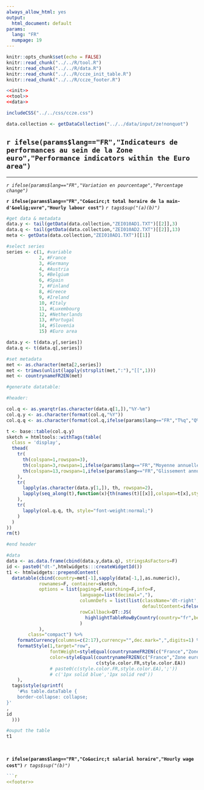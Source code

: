 ```yaml
---
always_allow_html: yes
output:
  html_document: default
params: 
  lang: "FR"
  numpage: 19
---
```


```r
knitr::opts_chunk$set(echo = FALSE)
knitr::read_chunk("../../R/tool.R")
knitr::read_chunk("../../R/data.R")
knitr::read_chunk("../../R/ccze_init_table.R")
knitr::read_chunk("../../R/ccze_footer.R")
```
```r
<<init>>
<<tool>>
<<data>>
```
```r
includeCSS("../../css/ccze.css")
```
```r
data.collection <- getDataCollection("../../data/input/ze!nonquot")
```

## `r ifelse(params$lang=="FR","Indicateurs de performances au sein de la Zone euro","Performance indicators within the Euro area")`

***
<p class="unitlegend">*`r ifelse(params$lang=="FR","Variation en pourcentage","Percentage change")`*</p>
<p class="titlechart title">**`r ifelse(params$lang=="FR","Co&ucirc;t total horaire de la main-d'&oelig;uvre","Hourly labour cost")`** *`r tags$sup("(a)(b)")`*</p>

```r

#get data & metadata
data.y <- tail(getData(data.collection,"ZEI010AD1.TXT")[[2]],3)
data.q <- tail(getData(data.collection,"ZEI010AD2.TXT")[[2]],13)
meta <- getData(data.collection,"ZEI010AD1.TXT")[[1]]

#select series
series <- c(1, #variable
            2, #France
            3, #Germany
            4, #Austria
            5, #Belgium
            6, #Spain
            7, #Finland
            8, #Greece
            9, #Ireland
            10, #Italy
            11, #Luxembourg
            12, #Netherlands
            13, #Portugal
            14, #Slovenia
            15) #Euro area 

data.y <- t(data.y[,series])
data.q <- t(data.q[,series])

#set metadata
met <- as.character(meta[2,series])
met <- trimws(unlist(lapply(strsplit(met,":"),"[[",1)))
met <- countrynameFR2EN(met)

#generate datatable:

#header:

col.q <- as.yearqtr(as.character(data.q[1,]),"%Y-%m")
col.q.y <- as.character(format(col.q,"%Y"))
col.q.q <- as.character(format(col.q,ifelse(params$lang=="FR","T%q","Q%q")))

t <- base::table(col.q.y)
sketch = htmltools::withTags(table(
  class = 'display',
  thead(
    tr(
      th(colspan=1,rowspan=3),
      th(colspan=3,rowspan=1,ifelse(params$lang=="FR","Moyenne annuelle","Annual average")),
      th(colspan=13,rowspan=1,ifelse(params$lang=="FR","Glissement annuel","4-quarterly change"))
    ),
    tr(
      lapply(as.character(data.y[1,]), th, rowspan=2),
      lapply(seq_along(t),function(x){th(names(t)[[x]],colspan=t[x],style="font-weight:bold;")})
    ),
    tr(
      lapply(col.q.q, th, style="font-weight:normal;")
    )
  )
))
rm(t)

#end header

#data
data <- as.data.frame(cbind(data.y,data.q), stringsAsFactors=F)
id <- paste0("dt-",htmlwidgets:::createWidgetId())
t1 <- htmlwidgets::prependContent(
  datatable(cbind(country=met[-1],sapply(data[-1,],as.numeric)),
            rownames=F, container=sketch,
            options = list(paging=F,searching=F,info=F,
                           language=list(decimal=","),
                           columnDefs = list(list(className='dt-right',targets=1:16,
                                                  defaultContent=ifelse(params$lang=="FR","<i>nd</i>","<i>na</i>"))),
                           rowCallback=DT::JS(
                             highlightTableRowByCountry(country="fr",begin=0,end=16)
                           )
            ),
        class="compact") %>%
    formatCurrency(columns=c(2:17),currency="",dec.mark=",",digits=1) %>%
    formatStyle(1,target="row",
                fontWeight=styleEqual(countrynameFR2EN(c("France","Zone euro")),rep("bold",2)),
                color=styleEqual(countrynameFR2EN(c("France","Zone euro")),
                                 c(style.color.FR,style.color.EA))
                # paste0(c(style.color.FR,style.color.EA),';'))
                # c('1px solid blue','1px solid red'))
    ),
  tags$style(sprintf(
    '#%s table.dataTable {
    border-collapse: collapse;
}'
,
id
  )))

#ouput the table
t1

```

<p>&nbsp;</p>
<p class="titlechart">**`r ifelse(params$lang=="FR","Co&ucirc;t salarial horaire","Hourly wage cost")`** *`r tags$sup("(b)")`*</p>

```r



```r
<<footer>>
```


